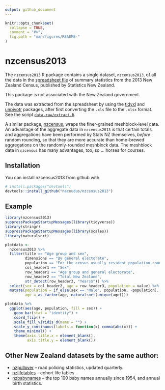 ```yaml
---
output: github_document
---
```


<!-- README.md is generated from README.Rmd. Please edit that file -->

```r
knitr::opts_chunk$set(
  collapse = TRUE,
  comment = "#>",
  fig.path = "man/figures/README-"
)
```
# nzcensus2013

The `nzcensus2013` R package contains a single dataset, `nzcensus2013`, of all
the data in the [spreadsheet
file](http://www.stats.govt.nz/Census/2013-census/data-tables/electorate-tables.aspx)
of summary statistics from the 2013 New Zealand Census, published by Statistics
New Zealand.

This package is not associated with the New Zealand government.

The data was extracted from the spreadsheet by using the
[tidyxl](https://nacnudus.github.io/tidyxl) and
[unpivotr](https://nacnudus.github.io/unpivotr) packages, after first converting
the `.xls` file to the `.xlsx` format.  See the script
[`data-raw/extract.R`](https://github.com/nacnudus/nzcensus2013/blob/master/data-raw/extract.R).

A similar package, [nzcensus](https://github.com/ellisp/nzelect), wraps the
finer-grained meshblock-level data.  An advantage of the aggregate data in
`nzcensus2013` is that certain totals and aggregations have been performed by
Stats NZ themselves, *before* random rounding, so that they are more accurate
than home-brewed aggregations on the randomly-rounded meshblock data.  The
meshblock data in `nzcensus` has many advantages, too, so ... horses for
courses.

## Installation

You can install nzcensus2013 from github with:

```r
# install.packages("devtools")
devtools::install_github("nacnudus/nzcensus2013")
```

## Example

```r
library(nzcensus2013)
suppressPackageStartupMessages(library(tidyverse))
library(stringr)
suppressPackageStartupMessages(library(scales))
library(naturalsort)

plotdata <-
  nzcensus2013 %>%
  filter(title == "Age group and sex",
         dimensions == "By general electorate",
         population == "For the census usually resident population count",
         col_header1 == "Sex",
         row_header1 == "Age group and general electorate",
         row_header2 == "Total New Zealand",
         str_detect(row_header3, "Years$")) %>%
  select(sex = col_header2, age = row_header3, population = value) %>%
  mutate(population = if_else(sex == "Male", population, -population),
         age = as_factor(age, naturalsort(unique(age))))

plotdata %>%
  ggplot(aes(age, population, fill = sex)) +
    geom_bar(stat = "identity") +
    coord_flip() +
    scale_fill_viridis_d(name = "") +
    scale_y_continuous(labels = function(x) comma(abs(x))) +
    theme_minimal() +
    theme(axis.title.x = element_blank(),
          axis.title.y = element_blank())
```

## Other New Zealand datasets by the same author:

* [nzpullover](https://nacnudus.github.io/nzpullover) -- road policing
  statistics, updated quarterly.
* [nzlifetables](https://github.com/nacnudus/nzlifetables) -- cohort life
  tables
* [nzbabynames](https://github.com/nacnudus/nzbabynames) -- the top 100 baby
  names annually since 1954, and annual birth statistics.
